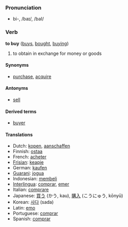 === Pronunciation ===
*bi-, /baɪ/, /baI/

=== Verb ===
'''to buy''' ([[buys]], [[bought]], [[buying]])

# to obtain in exchange for money or goods

==== Synonyms ====
*[[purchase]], [[acquire]]

====Antonyms====
*[[sell]]

====Derived terms====
*[[buyer]]

====Translations====
*Dutch: [[kopen]], [[aanschaffen]]
*Finnish: [[ostaa]]
*French: [[acheter]]
*[[Frisian]]: [[keapje]]
*German: [[kaufen]]
*[[Guarani]]: [[jogua]]
*Indonesian: [[beli|membeli]]
*[[Interlingua]]: [[comprar]], [[emer]]
*Italian: [[comprare]]
*Japanese: [[買う]] (かう, kau), [[購入]] (こうにゅう, kōnyū)
*Korean: [[사다]] (sada)
*Latin: [[emo]]
*Portuguese: [[comprar]]
*Spanish: [[comprar]]